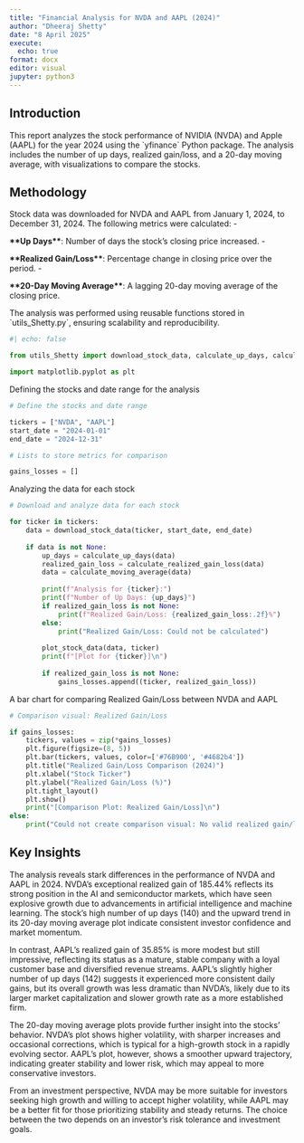---
title: "Financial Analysis for NVDA and AAPL (2024)"
author: "Dheeraj Shetty"
date: "8 April 2025"
execute: 
  echo: true
format: docx
editor: visual
jupyter: python3
---

## **Introduction**

This report analyzes the stock performance of NVIDIA (NVDA) and Apple (AAPL) for the year 2024 using the \`yfinance\` Python package. The analysis includes the number of up days, realized gain/loss, and a 20-day moving average, with visualizations to compare the stocks.

## **Methodology**

Stock data was downloaded for NVDA and AAPL from January 1, 2024, to December 31, 2024. The following metrics were calculated: -

**\*\*Up Days\*\***: Number of days the stock's closing price increased. -

**\*\*Realized Gain/Loss\*\***: Percentage change in closing price over the period. -

**\*\*20-Day Moving Average\*\***: A lagging 20-day moving average of the closing price.

The analysis was performed using reusable functions stored in \`utils_Shetty.py\`, ensuring scalability and reproducibility.

```{python}
#| echo: false

from utils_Shetty import download_stock_data, calculate_up_days, calculate_realized_gain_loss, calculate_moving_average, plot_stock_data

import matplotlib.pyplot as plt
```

Defining the stocks and date range for the analysis

```{python}

# Define the stocks and date range

tickers = ["NVDA", "AAPL"]
start_date = "2024-01-01"
end_date = "2024-12-31"
```

```{python}

# Lists to store metrics for comparison

gains_losses = []
```

Analyzing the data for each stock

```{python}

# Download and analyze data for each stock

for ticker in tickers:
    data = download_stock_data(ticker, start_date, end_date)
    
    if data is not None:
        up_days = calculate_up_days(data)
        realized_gain_loss = calculate_realized_gain_loss(data)
        data = calculate_moving_average(data)
        
        print(f"Analysis for {ticker}:")
        print(f"Number of Up Days: {up_days}")
        if realized_gain_loss is not None:
            print(f"Realized Gain/Loss: {realized_gain_loss:.2f}%")
        else:
            print("Realized Gain/Loss: Could not be calculated")
        
        plot_stock_data(data, ticker)
        print(f"[Plot for {ticker}]\n")
        
        if realized_gain_loss is not None:
            gains_losses.append((ticker, realized_gain_loss))

```

A bar chart for comparing Realized Gain/Loss between NVDA and AAPL

```{python}

# Comparison visual: Realized Gain/Loss

if gains_losses:
    tickers, values = zip(*gains_losses)
    plt.figure(figsize=(8, 5))
    plt.bar(tickers, values, color=['#76B900', '#4682b4'])
    plt.title("Realized Gain/Loss Comparison (2024)")
    plt.xlabel("Stock Ticker")
    plt.ylabel("Realized Gain/Loss (%)")
    plt.tight_layout()
    plt.show()
    print("[Comparison Plot: Realized Gain/Loss]\n")
else:
    print("Could not create comparison visual: No valid realized gain/loss data available.")

```

## Key Insights

The analysis reveals stark differences in the performance of NVDA and AAPL in 2024. NVDA’s exceptional realized gain of 185.44% reflects its strong position in the AI and semiconductor markets, which have seen explosive growth due to advancements in artificial intelligence and machine learning. The stock’s high number of up days (140) and the upward trend in its 20-day moving average plot indicate consistent investor confidence and market momentum.

In contrast, AAPL’s realized gain of 35.85% is more modest but still impressive, reflecting its status as a mature, stable company with a loyal customer base and diversified revenue streams. AAPL’s slightly higher number of up days (142) suggests it experienced more consistent daily gains, but its overall growth was less dramatic than NVDA’s, likely due to its larger market capitalization and slower growth rate as a more established firm.

The 20-day moving average plots provide further insight into the stocks’ behavior. NVDA’s plot shows higher volatility, with sharper increases and occasional corrections, which is typical for a high-growth stock in a rapidly evolving sector. AAPL’s plot, however, shows a smoother upward trajectory, indicating greater stability and lower risk, which may appeal to more conservative investors.

From an investment perspective, NVDA may be more suitable for investors seeking high growth and willing to accept higher volatility, while AAPL may be a better fit for those prioritizing stability and steady returns. The choice between the two depends on an investor’s risk tolerance and investment goals.
